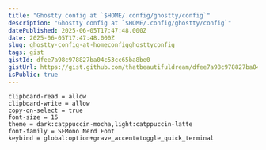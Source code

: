 ```yaml
---
title: "Ghostty config at `$HOME/.config/ghostty/config`"
description: "Ghostty config at `$HOME/.config/ghostty/config`"
datePublished: 2025-06-05T17:47:48.000Z
date: 2025-06-05T17:47:48.000Z
slug: ghostty-config-at-homeconfigghosttyconfig
tags: gist
gistId: dfee7a98c978827ba04c53cc65ba8be0
gistUrl: https://gist.github.com/thatbeautifuldream/dfee7a98c978827ba04c53cc65ba8be0
isPublic: true
---
```


```
clipboard-read = allow
clipboard-write = allow
copy-on-select = true
font-size = 16
theme = dark:catppuccin-mocha,light:catppuccin-latte
font-family = SFMono Nerd Font
keybind = global:option+grave_accent=toggle_quick_terminal
```

